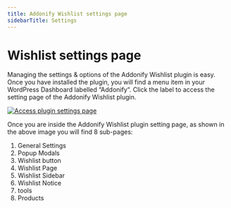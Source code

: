 ```yaml
---
title: Addonify Wishlist settings page
sidebarTitle: Settings
---
```


# Wishlist settings page


Managing the settings & options of the Addonify Wishlist plugin is easy. Once you have installed the plugin, you will find a menu item in your WordPress Dashboard labelled “Addonify“. Click the label to access the setting page of the Addonify Wishlist plugin.

[![Access plugin settings page](/products/wishlist/access-plugin-setting-page.png)](/products/wishlist/access-plugin-setting-page.png)

Once you are inside the Addonify Wishlist plugin setting page, as shown in the above image you will find 8 sub-pages:

1. General Settings
2. Popup Modals
3. Wishlist button
4. Wishlist Page
5. Wishlist Sidebar
6. Wishlist Notice
7. tools
8. Products